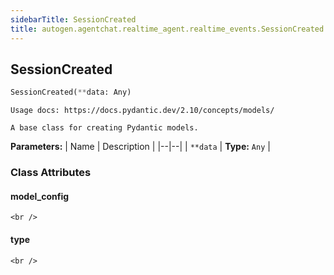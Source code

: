 ```yaml
---
sidebarTitle: SessionCreated
title: autogen.agentchat.realtime_agent.realtime_events.SessionCreated
---
```

<h2 id="autogen.agentchat.realtime_agent.realtime_events.SessionCreated" class="doc doc-heading">
    <code class="doc-symbol doc-symbol-heading doc-symbol-class"></code>
    <span class="doc doc-object-name doc-class-name">SessionCreated</span>
    <a href="#autogen.agentchat.realtime_agent.realtime_events.SessionCreated" class="headerlink" title="Permanent link"></a>
</h2>

```python
SessionCreated(**data: Any)
```

    Usage docs: https://docs.pydantic.dev/2.10/concepts/models/
    
    A base class for creating Pydantic models.

<b>Parameters:</b>
| Name | Description |
|--|--|
| `**data` | **Type:** `Any` |

### Class Attributes

<code class="doc-symbol doc-symbol-heading doc-symbol-attribute"></code>
#### model_config
<a href="#autogen.agentchat.realtime_agent.realtime_events.SessionCreated.model_config" class="headerlink" title="Permanent link"></a>

    <br />

<code class="doc-symbol doc-symbol-heading doc-symbol-attribute"></code>
#### type
<a href="#autogen.agentchat.realtime_agent.realtime_events.SessionCreated.type" class="headerlink" title="Permanent link"></a>

    <br />